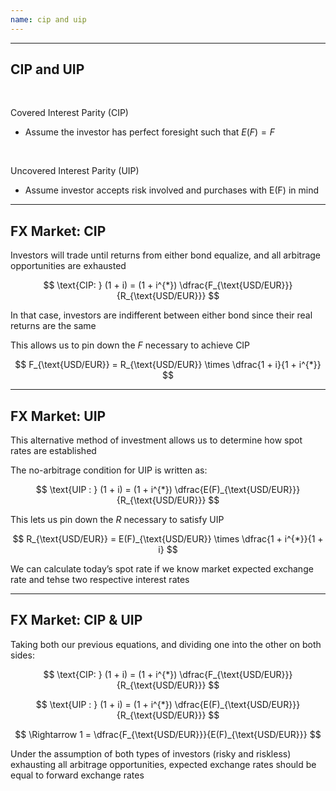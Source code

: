 ```yaml
---
name: cip and uip
---
```


---

## CIP and UIP

<br>

[Covered Interest Parity (CIP)]{.h}

::: {.fragment}
- Assume the investor has [perfect foresight]{.hp} such that $E(F) = F$
::: 

<br>

[Uncovered Interest Parity (UIP)]{.h}

::: {.fragment}
- Assume investor accepts risk involved and purchases with E(F) in mind
:::

---

## FX Market: CIP

Investors will trade until returns from either bond equalize, and [all arbitrage opportunities are exhausted]{.hp}

::: {.fragment}
$$
    \text{CIP: } (1 + i) = (1 + i^{*}) \dfrac{F_{\text{USD/EUR}}}{R_{\text{USD/EUR}}}
$$
:::

::: {.fragment}
In that case, investors are [indifferent]{.hp} between either bond since their real returns are the same

This allows us to pin down the $F$ necessary to achieve [CIP]{.h}
:::

::: {.fragment}
$$
    F_{\text{USD/EUR}} = R_{\text{USD/EUR}} \times \dfrac{1 + i}{1 + i^{*}}
$$
:::

---

## FX Market: UIP

This alternative method of investment allows us to determine how spot rates are established

::: {.fragment}
The no-arbitrage condition for [UIP]{.h} is written as:

$$
    \text{UIP : } (1 + i) = (1 + i^{*}) \dfrac{E(F)_{\text{USD/EUR}}}{R_{\text{USD/EUR}}}
$$
:::

::: {.fragment}
This lets us pin down the $R$ necessary to satisfy [UIP]{.h}

$$
    R_{\text{USD/EUR}} = E(F)_{\text{USD/EUR}} \times \dfrac{1 + i^{*}}{1 + i}
$$

We can calculate today's spot rate if we know market expected exchange rate and tehse two respective interest rates
:::

---

## FX Market: CIP & UIP {.small}

Taking both our previous equations, and dividing one into the other on [both sides]{.h}:

$$
    \text{CIP: } (1 + i) = (1 + i^{*}) \dfrac{F_{\text{USD/EUR}}}{R_{\text{USD/EUR}}}
$$

$$
    \text{UIP : } (1 + i) = (1 + i^{*}) \dfrac{E(F)_{\text{USD/EUR}}}{R_{\text{USD/EUR}}}
$$

::: {.fragment}
$$
    \Rightarrow 1 = \dfrac{F_{\text{USD/EUR}}}{E(F)_{\text{USD/EUR}}}
$$  
:::

::: {.fragment}
Under the assumption of both types of investors (risky and riskless) exhausting all arbitrage opportunities, expected exchange rates should be equal to forward exchange rates
::: 